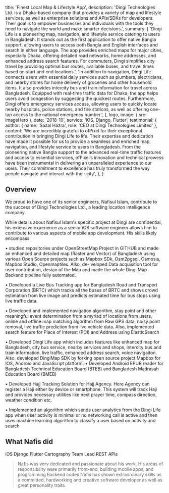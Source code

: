
  title: 'Finest Local Map & Lifestyle App',
  description:
    'Dingi Technologies Ltd. is a Dhaka-based company that provides a variety of map and lifestyle services, as well as enterprise solutions and APIs/SDKs for developers. Their goal is to empower businesses and individuals with the tools they need to navigate the world and make smarter decisions.',
  summary: [
    'Dingi Life is a pioneering map, navigation, and lifestyle service catering to users in Bangladesh. It stands out as the first application to offer native Bangla support, allowing users to access both Bangla and English interfaces and search in either language. The app provides enriched maps for major cities, especially Dhaka, offering detailed road networks, home addresses, and enhanced address search features. For commuters, Dingi simplifies city travel by providing optimal bus routes, available buses, and travel times based on start and end locations.',
    'In addition to navigation, Dingi Life connects users with essential daily services such as plumbers, electricians, and nearby stores for home delivery of groceries and other household items. It also provides intercity bus and train information for travel across Bangladesh. Equipped with real-time traffic data for Dhaka, the app helps users avoid congestion by suggesting the quickest routes. Furthermore, Dingi offers emergency services access, allowing users to quickly locate nearby hospitals, police stations, and fire stations, as well as offering one-tap access to the national emergency number.',
  ],
  logo,
  image: { src: imageHero },
  date: '2018-10',
  service: 'iOS, Django, Flutter',
  testimonial: {
    author: { name: 'Sazal Hazra', role: 'CEO at Dingi Technologies Limited' },
    content:
      'We are incredibly grateful to ofPixel for their exceptional contribution in bringing Dingi Life to life. Their expertise and dedication have made it possible for us to provide a seamless and enriched map, navigation, and lifestyle service to users in Bangladesh. From the pioneering native Bangla support to the advanced real-time traffic features and access to essential services, ofPixel’s innovation and technical prowess have been instrumental in delivering an unparalleled experience to our users. Their commitment to excellence has truly transformed the way people navigate and interact with their city',
  },
}

## Overview

We proud to have one of its senior engineers, Nafisul Islam, contribute to the success of Dingi Technologies Ltd., a leading location intelligence company.

While details about Nafisul Islam's specific project at Dingi are confidential, his extensive experience as a senior iOS software engineer allows him to contribute to various aspects of mobile app development. His skills likely encompass:

• studied repositories under OpenStreetMap Project in GITHUB and made an enhanced
and detailed map (Raster and Vector) of Bangladesh using various Open Source projects
such as Mapbox SDk, Osm2pgsql, Osmosis, Mapbox Studio, Openmaptiles. Also, de-
veloped Data acquisition tool for user contribution, design of the Map and made the
whole Dingi Map Backend pipeline fully automated.

• Developed a Live Bus Tracking app for Bangladesh Road and Transport Corporation
(BRTC) which tracks all the buses of BRTC and shows crowd estimation from live
image and predicts estimated time for bus stops using live traffic data.

• Developed and implemented navigation algorithm, stay point and other meaningful
event determination from a myriad of locations from users, online and offline map
matching algorithm from Raw GPS data, noisy point removal, live traffic prediction
from live vehicle data. Also, implemented search feature for Place of Interest (POI) and
Address using ElasticSearch

• Developed Dingi Life app which includes features like enhanced map for Bangladesh,
city bus service, nearby services and shops, intercity bus and train information, live
traffic, enhanced address search, voice navigaiton. Also, developed DingiMap SDK by
forking open source project Mapbox for IOS, Android and JavaScript platform.
• Developed Android EPUB reader for Bangladesh Technical Education Board (BTEB) and
Bangladesh Madrasah Education Board (BMEB)

• Developed Hajj Tracking Solution for Hajj Agency. Here Agency can register a Haji
either by device or smartphone. This system will track Haji and provides necessary
utilities like next prayer time, compass direction, weather condition etc.

• Implemented an algorithm which sends user analytics from the Dingi Life app when
user activity is minimal or no networking call is active and then uses machine learning
algorithm to classify a user based on activity and search

## What Nafis did

<TagList>
  <TagListItem>iOS</TagListItem>
  <TagListItem>Django</TagListItem>
  <TagListItem>Flutter</TagListItem>
  <TagListItem>Cartography</TagListItem>
  <TagListItem>Team Lead</TagListItem>
  <TagListItem>REST APIs</TagListItem>
</TagList>

<Blockquote
  author={{
    name: 'Sazal Kumer Hazra',
    role: 'Managing Director & Co-Founder at dingi',
  }}
  image={{ src: imageEmilySelman }}
>
  Nafis was verv dedicated and passionate about his work. His areas of responsibility were primarily front-end,
  building mobile apps, and programming Backend codes
  Nafis has shown extraordinary skills as a committed,
  hardworking and creative software developer as well as great personality
  traits.

</Blockquote>

<StatList>
  <StatListItem value="34%" label="Fewer transactions" />
  <StatListItem value="10%" label="Slower transactions" />
  <StatListItem value="1000ms" label="Transaction latency" />
  <StatListItem value="3" label="Active nodes" />
</StatList>
